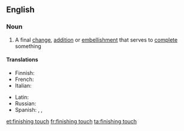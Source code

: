 ==English==

===Noun===
{{en-noun|sg=[[finishing]] [[touch]]|es}}

# A final [[change]], [[addition]] or [[embellishment]] that serves to [[complete]] something

====Translations====
{{trans-top|final changes}}
* Finnish: {{t-|fi|retusointi}}
* French: {{t-|fr|touche finale|f}}
* Italian: {{t-|it|rifinitura|f}}
{{trans-mid}}
* Latin: {{t-|la|manus suprema|f|alt=manus suprēma}}
* Russian: {{t-|ru|последний штрих}}
* Spanish: {{t-|es|último toque|m}}, {{t-|es|retoque}}, {{t-|es|retoque}}
{{trans-bottom}}

[[et:finishing touch]]
[[fr:finishing touch]]
[[ta:finishing touch]]